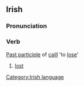 ==Irish==
===Pronunciation===
{{IPA|[ˈkɑːʎt&#690;ə]}}
===Verb===
[[Past participle]] of [[caill]] 'to [[lose]]'
#[[lost]]

[[Category:Irish language]]